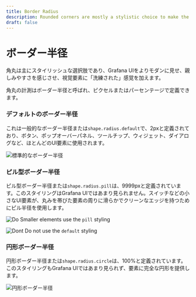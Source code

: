 ```yaml
---
title: Border Radius
description: Rounded corners are mostly a stylistic choice to make the Grafana UI appear more modern, feel more friendly, and add extra sense of "polish" to the visual elements.
draft: false
---
```



# ボーダー半径 <Badge text='draft' color='orange'></Badge>

角丸は主にスタイリッシュな選択肢であり、Grafana UIをよりモダンに見せ、親しみやすさを感じさせ、視覚要素に「洗練された」感覚を加えます。

角丸の計測はボーダー半径と呼ばれ、ピクセルまたはパーセンテージで定義できます。

### デフォルトのボーダー半径

これは一般的なボーダー半径または`shape.radius.default`で、2pxと定義されており、ボタン、ポップオーバーパネル、ツールチップ、ウィジェット、ダイアログなど、ほとんどのUI要素に使用されます。

![標準的なボーダー半径](/img/shape.radius.default.png 'Grafana UIにおける標準的なボーダー半径の視覚的描写')

### ピル型ボーダー半径

ピル型ボーダー半径または`shape.radius.pill`は、9999pxと定義されています。このスタイリングはGrafana UIではあまり見られません。スイッチなどの小さなUI要素が、丸みを帯びた要素の周りに滑らかでクリーンなエッジを持つためにピル半径を使用します。

<div style={{ display: "flex" }}>

![Do](/img/shape.radius.pill_do.png)
Smaller elements use the `pill` styling

![Dont](/img/shape.radius.pill_dont.png)
Do not use the `default` styling

</div>

### 円形ボーダー半径

円形ボーダー半径または`shape.radius.circle`は、100%と定義されています。このスタイリングもGrafana UIではあまり見られず、要素に完全な円形を提供します。

![円形ボーダー半径](/img/shape.radius.circle.png 'Grafana UIにおける円形ボーダー半径の視覚的描写')